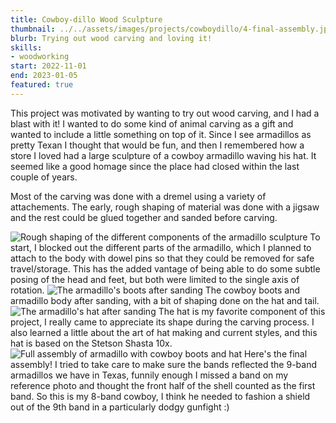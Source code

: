 ```yaml
---
title: Cowboy-dillo Wood Sculpture
thumbnail: ../../assets/images/projects/cowboydillo/4-final-assembly.jpeg
blurb: Trying out wood carving and loving it!
skills:
- woodworking
start: 2022-11-01
end: 2023-01-05
featured: true
---
```



This project was motivated by wanting to try out wood carving, and I had a blast with it! I wanted to do some kind of animal carving as a gift and wanted to include a little something on top of it. Since I see armadillos as pretty Texan I thought that would be fun, and then I remembered how a store I loved had a large sculpture of a cowboy armadillo waving his hat. It seemed like a good homage since the place had closed within the last couple of years.

Most of the carving was done with a dremel using a variety of attachements. The early, rough shaping of material was done with a jigsaw and the rest could be glued together and sanded before carving.

<Image src={roughShapes} alt="Rough shaping of the different components of the armadillo sculpture" />
To start, I blocked out the different parts of the armadillo, which I planned to attach to the body with dowel pins so that they could be removed for safe travel/storage. This has the added vantage of being able to do some subtle posing of the head and feet, but both were limited to the single axis of rotation.

<Image src={boots} alt="The armadillo's boots after sanding" />
The cowboy boots and armadillo body after sanding, with a bit of shaping done on the hat and tail.

<Image src={hat} alt="The armadillo's hat after sanding" />
The hat is my favorite component of this project, I really came to appreciate its shape during the carving process. I also learned a little about the art of hat making and current styles, and this hat is based on the Stetson Shasta 10x.

<Image src={final} alt="Full assembly of armadillo with cowboy boots and hat" />
Here's the final assembly! I tried to take care to make sure the bands reflected the 9-band armadillos we have in Texas, funnily enough I missed a band on my reference photo and thought the front half of the shell counted as the first band. So this is my 8-band cowboy, I think he needed to fashion a shield out of the 9th band in a particularly dodgy gunfight :)